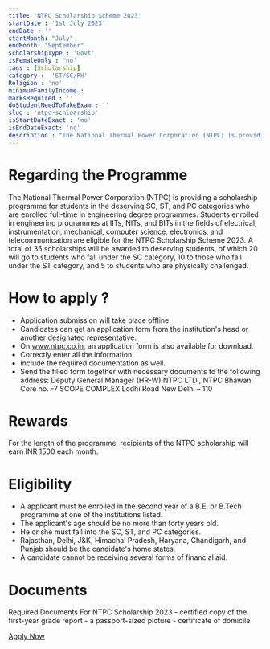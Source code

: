 ```yaml
---
title: 'NTPC Scholarship Scheme 2023'
startDate : '1st July 2023'
endDate : ''
startMonth: "July"
endMonth: "September"
scholarshipType : 'Govt'
isFemaleOnly : 'no'
tags : [Scholarship]
category :  'ST/SC/PH'
Religion : 'no'
minimumFamilyIncome :
marksRequired : ''
doStudentNeedToTakeExam : ''
slug : 'ntpc-schloarship'
isStartDateExact : 'no'
isEndDateExact: 'no'
description : "The National Thermal Power Corporation (NTPC) is providing a scholarship programme for students in the deserving SC, ST, and PC categories who are enrolled full-time in engineering degree programmes."
---
```




# Regarding the Programme
The National Thermal Power Corporation (NTPC) is providing a scholarship programme for students in the deserving SC, ST,
and PC categories who are enrolled full-time in engineering degree programmes.
Students enrolled in engineering programmes at IITs, NITs, and BITs in the fields of electrical, instrumentation, mechanical, computer science, electronics, and telecommunication are eligible for the NTPC Scholarship Scheme 2023.
A total of 35 scholarships will be awarded to deserving students, of which 20 will go to students who fall under the SC category, 
10 to those who fall under the ST category, and 5 to students who are physically challenged.


# How to apply ?
- Application submission will take place offline.
 - Candidates can get an application form from the institution's head or another designated representative.
 - On www.ntpc.co.in, an application form is also available for download.
 - Correctly enter all the information.
 - Include the required documentation as well.                  
 - Send the filled form together with necessary documents to the following address:
                    Deputy General Manager (HR-W) 
                    NTPC LTD., NTPC Bhawan, Core no. -7
                    SCOPE COMPLEX Lodhi Road 
                    New Delhi – 110



# Rewards
For the length of the programme, recipients of the NTPC scholarship will earn INR 1500 each month.


# Eligibility
 - A applicant must be enrolled in the second year of a B.E. or B.Tech programme at one of the institutions listed.
 - The applicant's age should be no more than forty years old.
 - He or she must fall into the SC, ST, and PC categories.
 - Rajasthan, Delhi, J&K, Himachal Pradesh, Haryana, Chandigarh, and Punjab should be the candidate's home states.
 - A candidate cannot be receiving several forms of financial aid.




# Documents
 Required Documents For NTPC Scholarship 2023
    - certified copy of the first-year grade report
    - a passport-sized picture
    - certificate of domicile

[Apply Now](https://www.ntpc.co.in/)